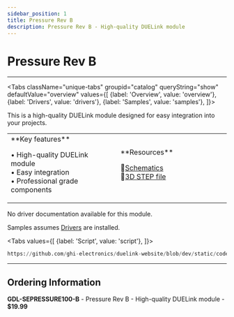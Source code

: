 ```yaml
---
sidebar_position: 1
title: Pressure Rev B
description: Pressure Rev B - High-quality DUELink module
---
```



# Pressure Rev B

<ProductImageSelector 
  partNumber="sepressure100-b"
  productName="Pressure Rev B"
/>

---

<Tabs className="unique-tabs" groupid="catalog" queryString="show" defaultValue="overview"
  values={[
    {label: 'Overview', value: 'overview'},
    {label: 'Drivers', value: 'drivers'},
    {label: 'Samples', value: 'samples'},
  ]}>

<TabItem value="overview">

This is a high-quality DUELink module designed for easy integration into your projects.

<table><td width='50%'>
**Key features**

• High-quality DUELink module<br/>
• Easy integration<br/>
• Professional grade components<br/>

</td><td width='50%'>
**Resources**
 
📄[Schematics](/sch/sepressure100-b.pdf)<br/>
🔩[3D STEP file](/3d/sepressure100-b.step)<br/>

</td></table>

</TabItem>

<TabItem value="drivers">

No driver documentation available for this module.

</TabItem>

<TabItem value="samples">

Samples assumes [Drivers](../../engine/drivers) are installed.

<Tabs
  values={[
    {label: 'Script', value: 'script'},
  ]}>

<TabItem value="script">

```py reference title="Script Sample"
https://github.com/ghi-electronics/duelink-website/blob/dev/static/code/samples/script/sensor/pressure.txt
```
</TabItem>

</Tabs>

</TabItem>

</Tabs>

---

## Ordering Information

**GDL-SEPRESSURE100-B** - Pressure Rev B - High-quality DUELink module - **$19.99**
